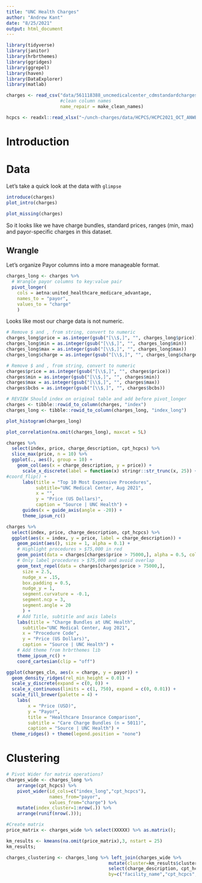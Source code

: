 ```yaml
---
title: "UNC Health Charges"
author: "Andrew Kant"
date: "8/25/2021"
output: html_document
---
```


```r
library(tidyverse)
library(janitor)
library(hrbrthemes)
library(ggridges)
library(ggrepel)
library(haven)
library(DataExplorer)
library(matlab)

charges <- read_csv("data/561118388_uncmedicalcenter_cdmstandardcharges.csv",
                    #clean column names
                    name_repair = make_clean_names)
```


```r
hcpcs <- readxl::read_xlsx("~/unch-charges/data/HCPCS/HCPC2021_OCT_ANWEB.xlsx")
```




# Introduction


# Data

Let's take a quick look at the data with `glimpse`

```r
introduce(charges)
plot_intro(charges)
```

```r
plot_missing(charges)
```








So it looks like we have charge bundles, standard prices, ranges (min, max) and payor-specific charges in this dataset. 

## Wrangle

Let's organize Payor columns into a more manageable format.

```r
charges_long <- charges %>%
  # Wrangle payor columns to key:value pair
  pivot_longer(
    cols = aetna:united_healthcare_medicare_advantage,
    names_to = "payor",
    values_to = "charge"
    )
```


Looks like most our charge data is not numeric. 

```r
# Remove $ and , from string, convert to numeric
charges_long$price = as.integer(gsub("[\\$,]", "", charges_long$price))
charges_long$min = as.integer(gsub("[\\$,]", "", charges_long$min))
charges_long$max = as.integer(gsub("[\\$,]", "", charges_long$max))
charges_long$charge = as.integer(gsub("[\\$,]", "", charges_long$charge))
```

```r
# Remove $ and , from string, convert to numeric
charges$price = as.integer(gsub("[\\$,]", "", charges$price))
charges$min = as.integer(gsub("[\\$,]", "", charges$min))
charges$max = as.integer(gsub("[\\$,]", "", charges$max))
charges$bcbs = as.integer(gsub("[\\$,]", "", charges$bcbs))
```

```r
# REVIEW Should index on original table and add before pivot_longer
charges <- tibble::rowid_to_column(charges, "index")
charges_long <- tibble::rowid_to_column(charges_long, "index_long")
```



```r
plot_histogram(charges_long)
```

```r
plot_correlation(na.omit(charges_long), maxcat = 5L)
```



```r
charges %>%
  select(index, price, charge_description, cpt_hcpcs) %>% 
  slice_max(price, n = 10) %>% 
  ggplot(., aes(), group = 10) + 
    geom_col(aes(x = charge_description, y = price)) + 
      scale_x_discrete(label = function(x) stringr::str_trunc(x, 25)) +
#coord_flip() + 
      labs(title = "Top 10 Most Expensive Procedures",
           subtitle="UNC Medical Center, Aug 2021",
           x = "",
           y = "Price (US Dollars)",
           caption = "Source | UNC Health") + 
      guides(x = guide_axis(angle = -20)) +
      theme_ipsum_rc()
```

```r
charges %>%
  select(index, price, charge_description, cpt_hcpcs) %>% 
  ggplot(aes(x = index, y = price, label = charge_description)) + 
    geom_point(aes(), size = 1, alpha = 0.1) +
    # Highlight procedures > $75,000 in red
    geom_point(data = charges[charges$price > 75000,], alpha = 0.5, color = "red", size = 2,) +
    # Only label procedures > $75,000 and avoid overlap
    geom_text_repel(data = charges[charges$price > 75000,], 
      size = 2.5,
      nudge_x = .15,
      box.padding = 0.5,
      nudge_y = 1,
      segment.curvature = -0.1,
      segment.ncp = 3,
      segment.angle = 20
      ) +
    # Add Title, subtitle and axis labels
    labs(title = "Charge Bundles at UNC Health",
      subtitle="UNC Medical Center, Aug 2021",
      x = "Procedure Code",
      y = "Price (US Dollars)", 
      caption = "Source | UNC Health") + 
    # Add theme from hrbrthemes lib
    theme_ipsum_rc() + 
    coord_cartesian(clip = "off")
```  

```r
ggplot(charges_cln, aes(x = charge, y = payor)) +
  geom_density_ridges(rel_min_height = 0.01) +
  scale_y_discrete(expand = c(0, 0)) +
  scale_x_continuous(limits = c(1, 750), expand = c(0, 0.01)) +
  scale_fill_brewer(palette = 4) +
    labs(
        x = "Price (USD)",
        y = "Payor",
        title = "Healthcare Insurance Comparison",
        subtitle = "Care Charge Bundles (n = 5011)",
        caption = "Source | UNC Health") + 
  theme_ridges() + theme(legend.position = "none")

```

# Clustering 

```r
# Pivot Wider for matrix operations?
charges_wide <- charges_long %>%
    arrange(cpt_hcpcs) %>%
    pivot_wider(id_cols=c("index_long","cpt_hcpcs"),
                names_from="payor",
                values_from="charge") %>%
    mutate(index_cluster=1:nrow(.)) %>%
    arrange(runif(nrow(.)));
```


```r


#Create matrix
price_matrix <- charges_wide %>% select(XXXXX) %>% as.matrix();

km_results <- kmeans(na.omit(price_matrix),3, nstart = 25)
km_results;
```

```r
charges_clustering <- charges_long %>% left_join(charges_wide %>%
                                      mutate(cluster=km_results$cluster) %>%
                                      select(charge_description, cpt_hcpcs, cluster),
                                      by=c("facility_name","cpt_hcpcs", "payor"))
```


